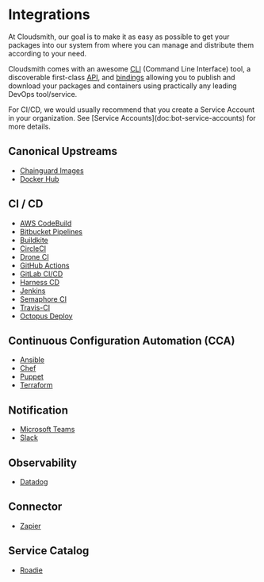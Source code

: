 # Integrations


At Cloudsmith, our goal is to make it as easy as possible to get your packages into our system from where you can manage and distribute them according to your need.


Cloudsmith comes with an awesome [CLI](/getting-started/cli) (Command Line Interface) tool, a discoverable first-class [API](https://api.cloudsmith.io), and [bindings](getting-started/api-bindings) allowing you to publish and download your packages and containers using practically any leading DevOps tool/service.

<Note variant="note" headline="Service Accounts">
For CI/CD, we would usually recommend that you create a Service Account in your organization. See [Service Accounts](doc:bot-service-accounts) for more details.
</Note>

## Canonical Upstreams

- [Chainguard Images](/integrations/integrating-with-chainguard-images)
- [Docker Hub](/integrations/integrating-with-docker-hub)

## CI / CD

- [AWS CodeBuild](/integrations/integrating-with-aws-codebuild)
- [Bitbucket Pipelines](/integrations/integrating-with-bitbucket-pipelines)
- [Buildkite](/integrations/integrating-with-buildkite)
- [CircleCI](/integrations/integrating-with-circleci)
- [Drone CI](/integrations/integrating-with-drone-ci)
- [GitHub Actions](/integrations/integrating-with-github-actions)
- [GitLab CI/CD](/integrations/integrating-with-gitlab-cicd)
- [Harness CD](/integrations/integrating-with-harness)
- [Jenkins](/integrations/integrating-with-jenkins)
- [Semaphore CI](/integrations/integrating-with-semaphore-ci) 
- [Travis-CI](/integrations/integrating-with-travis-ci)
- [Octopus Deploy](/integrations/integrating-with-octopus-deploy) 

## Continuous Configuration Automation (CCA)

- [Ansible](/integrations/integrating-with-ansible) 
- [Chef](/integrations/integrating-with-chef)
- [Puppet](/integrations/integrating-with-puppet) 
- [Terraform](/integrations/integrating-with-terraform)

## Notification

- [Microsoft Teams](/integrations/integrating-with-microsoft-teams)
- [Slack](/integrations/integrating-with-slack)

## Observability

- [Datadog](/integrations/integrating-with-datadog) 

## Connector

- [Zapier](/integrations/integrating-with-zapier)

## Service Catalog

- [Roadie](/integrations/integrating-with-roadie)

